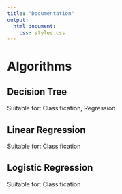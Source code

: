 ```yaml
---
title: "Documentation"
output: 
  html_document:
    css: styles.css
---
```


# Algorithms

## Decision Tree
Suitable for: Classification, Regression     

## Linear Regression
Suitable for: Classification

## Logistic Regression
Suitable for: Classification




